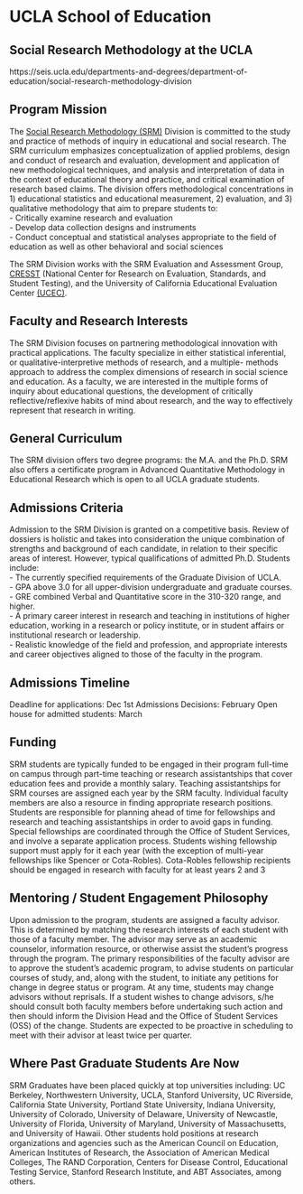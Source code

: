 
# UCLA School of Education {-}
## Social Research Methodology at the UCLA {-}

https://seis.ucla.edu/departments-and-degrees/department-of-education/social-research-methodology-division 

## Program Mission  {-}
The [Social Research Methodology (SRM)](https://seis.ucla.edu/departments-and-degrees/department-of-education/social-research-methodology-division) Division is committed to the study and practice of methods of inquiry in educational and social research. The SRM curriculum emphasizes conceptualization of applied problems, design and conduct of research and evaluation, development and application of new methodological techniques, and analysis and interpretation of data in the context of educational theory and practice, and critical examination of research based claims. The division offers methodological concentrations in 1) educational statistics and educational measurement, 2) evaluation, and 3) qualitative methodology that aim to prepare students to:  
-	Critically examine research and evaluation  
-	Develop data collection designs and instruments  
-	Conduct conceptual and statistical analyses appropriate to the field of education as well as other behavioral and social sciences  

The SRM Division works with the SRM Evaluation and Assessment Group, [CRESST](https://cresst.org/) (National Center for Research on Evaluation, Standards, and Student Testing), and the University of California Educational Evaluation Center [(UCEC)](https://ucec.gseis.ucla.edu/).



## Faculty and Research Interests  {-}
The SRM Division focuses on partnering methodological innovation with practical applications. The faculty specialize in either statistical inferential, or qualitative-interpretive methods of research, and a multiple- methods approach to address the complex dimensions of research in social science and education. As a faculty, we are interested in the multiple forms of inquiry about educational questions, the development of critically reflective/reflexive habits of mind about research, and the way to effectively represent that research in writing. 





## General Curriculum  {-}
The SRM division offers two degree programs: the M.A. and the Ph.D. SRM also offers a certificate program in Advanced Quantitative Methodology in Educational Research which is open to all UCLA graduate students.






## Admissions Criteria  {-}
Admission to the SRM Division is granted on a competitive basis. Review of dossiers is holistic and takes into consideration the unique combination of strengths and background of each candidate, in relation to their specific areas of interest. However, typical qualifications of admitted Ph.D. Students include:   
-	The currently specified requirements of the Graduate Division of UCLA.   
-	GPA above 3.0 for all upper-division undergraduate and graduate courses.   
-	GRE combined Verbal and Quantitative score in the 310-320 range, and higher.   
-	A primary career interest in research and teaching in institutions of higher education, working in a research or policy institute, or in student affairs or institutional research or leadership.   
- Realistic knowledge of the field and profession, and appropriate interests and career objectives aligned to those of the faculty in the program.   




## Admissions Timeline  {-}
Deadline for applications: Dec 1st 
Admissions Decisions: February
Open house for admitted students: March



## Funding  {-}
SRM students are typically funded to be engaged in their program full-time on campus through part-time teaching or research assistantships that cover education fees and provide a monthly salary. Teaching assistantships for SRM courses are assigned each year by the SRM faculty. Individual faculty members are also a resource in finding appropriate research positions. Students are responsible for planning ahead of time for fellowships and research and teaching assistantships in order to avoid gaps in funding.  Special fellowships are coordinated through the Office of Student Services, and involve a separate application process. Students wishing fellowship support must apply for it each year (with the exception of multi-year fellowships like Spencer or Cota-Robles). Cota-Robles fellowship recipients should be engaged in research with faculty for at least years 2 and 3 


## Mentoring / Student Engagement Philosophy  {-}
Upon admission to the program, students are assigned a faculty advisor. This is determined by matching the research interests of each student with those of a faculty member. The advisor may serve as an academic counselor, information resource, or otherwise assist the student's progress through the program. The primary responsibilities of the faculty advisor are to approve the student's academic program, to advise students on particular courses of study, and, along with the student, to initiate any petitions for change in degree status or program. At any time, students may change advisors without reprisals. If a student wishes to change advisors, s/he should consult both faculty members before undertaking such action and then should inform the Division Head and the Office of Student Services (OSS) of the change. Students are expected to be proactive in scheduling to meet with their advisor at least twice per quarter. 


## Where Past Graduate Students Are Now  {-}
SRM Graduates have been placed quickly at top universities including: UC Berkeley, Northwestern University, UCLA, Stanford University, UC Riverside, California State University, Portland State University, Indiana University, University of Colorado, University of Delaware, University of Newcastle, University of Florida, University of Maryland, University of Massachusetts, and University of Hawaii. Other students hold positions at research organizations and agencies such as the American Council on Education, American Institutes of Research, the Association of American Medical Colleges, The RAND Corporation, Centers for Disease Control, Educational Testing Service, Stanford Research Institute, and ABT Associates, among others. 


